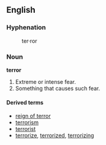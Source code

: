 ==English==
===Hyphenation===
:ter&middot;ror

===Noun===
'''terror'''
# Extreme or intense fear.
# Something that causes such fear.

====Derived terms====
*[[reign of terror]]
*[[terrorism]]
*[[terrorist]]
*[[terrorize]], [[terrorized]], [[terrorizing]]